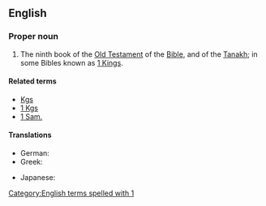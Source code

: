 ==English==
{{book of the Bible|Books of Samuel}}

===Proper noun===
{{en-proper noun}}

# {{context|biblical|lang=en}}  The ninth book of the [[Old Testament]] of the [[Bible]], and of the [[Tanakh]]; in some Bibles known as [[1 Kings]].

====Related terms====
*[[Kgs]]
*[[1 Kgs]]
*[[1 Sam.]]

====Translations====
{{trans-top|book of the Bible}}
* German: {{t|de|1 Samuel}}
* Greek: {{t-|el|Α' Σαμουήλ||tr=A' Samouíl|sc=Grek}}
{{trans-mid}}
* Japanese: {{t|ja|サムエル記上|tr=samueru kijō|sc=Jpan}}
{{trans-bottom}}

[[Category:English terms spelled with 1]]